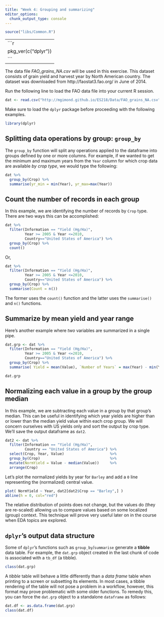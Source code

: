 ```yaml
---
title: "Week 4: Grouping and summarizing"
editor_options: 
  chunk_output_type: console
---
```


```r
source("libs/Common.R")
```

-----
```r
pkg_ver(c("dplyr"))
```
-----

The data file  *FAO_grains_NA.csv* will be used in this exercise. This dataset consists of grain yield and harvest year by North American country. The dataset was downloaded from http://faostat3.fao.org/ in June of 2014. 

Run the following line to load the FAO data file into your current R session.

```r
dat <- read.csv("http://mgimond.github.io/ES218/Data/FAO_grains_NA.csv", header=TRUE)
```

Make sure to load the `dplyr` package before proceeding with the following examples. 

```r
library(dplyr)
```

## Splitting data operations by group: `group_by`

The `group_by` function will split any operations applied to the dataframe into groups defined by one or more columns. For example, if we wanted to get the minimum and maximum years from the `Year` column for which crop data are available *by crop type*, we would type the following:

```r
dat %>% 
  group_by(Crop) %>% 
  summarise(yr_min = min(Year), yr_max=max(Year))
```

## Count the number of records in each group

In this example, we are identifying the number of records by `Crop` type. There are two ways this can be accomplished:

```r
dat %>%
  filter(Information == "Yield (Hg/Ha)", 
         Year >= 2005 & Year <=2010, 
         Country=="United States of America") %>%
  group_by(Crop) %>%
  count()
```

Or,

```r
dat %>%
  filter(Information == "Yield (Hg/Ha)", 
         Year >= 2005 & Year <=2010, 
         Country=="United States of America") %>%
  group_by(Crop) %>%
  summarise(Count = n())
```

The former uses the `count()` function and the latter uses the `summarise()` and `n()` functions.

## Summarize by mean yield and year range

Here's another example where *two* variables are summarized in a single pipe.

```r
dat.grp <- dat %>%
  filter(Information == "Yield (Hg/Ha)", 
         Year >= 2005 & Year <=2010, 
         Country=="United States of America") %>%
  group_by(Crop) %>%
  summarise( Yield = mean(Value), `Number of Years` = max(Year) - min(Year)) 

dat.grp
```

## Normalizing each value in a group by the group median

In this example, we are subtracting each value in a group by that group's median. This can be useful in identifying which year yields are higher than or lower than the median yield value within each crop group. We will concern ourselves with US yields only and sort the output by crop type. We'll save the output dataframe as `dat2`.

```r
dat2 <- dat %>% 
  filter(Information == "Yield (Hg/Ha)",
         Country == "United States of America") %>%
  select(Crop, Year, Value)                     %>%
  group_by(Crop)                                %>%
  mutate(NormYield = Value - median(Value))     %>%
  arrange(Crop)
```

Let's plot the normalized yields by year for `Barley` and add a `0` line representing the (normalized) central value.

```r
plot( NormYield ~ Year, dat2[dat2$Crop == "Barley",] )
abline(h = 0, col="red")
```

The relative distribution of points does not change, but the values do (they are re-scaled) allowing us to compare values based on some localized (group) context. This technique will prove very useful later on in the course when EDA topics are explored.

## `dplyr`'s output data structure

Some of `dplyr`'s functions such as `group_by`/`summarise` generate a **tibble** data table. For example, the `dat.grp` object created in the last chunk of code is associated with a `tb_df` (a tibble).

```r
class(dat.grp)
```

A *tibble* table will behave a little differently than a *data frame* table when printing to a screen or subsetting its elements. In most cases, a tibble rendering of the table will not pose a problem in a workflow, however, this format may prove problematic with some older functions. To remedy this, you can force the `dat.grp` object to a standalone `dataframe` as follows:

```r
dat.df <- as.data.frame(dat.grp)
class(dat.df)
```
